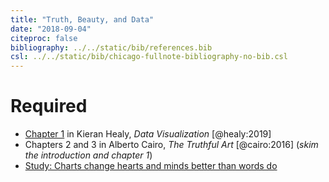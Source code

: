```yaml
---
title: "Truth, Beauty, and Data"
date: "2018-09-04"
citeproc: false
bibliography: ../../static/bib/references.bib
csl: ../../static/bib/chicago-fullnote-bibliography-no-bib.csl
---
```


# Required

- <i class="fas fa-book"></i> [Chapter 1](http://socviz.co/lookatdata.html) in Kieran Healy, *Data Visualization* [@healy:2019]
- <i class="fas fa-book"></i> Chapters 2 and 3 in Alberto Cairo, *The Truthful Art* [@cairo:2016] (*skim the introduction and chapter 1*)
- <i class="fas fa-external-link-square-alt"></i> [Study: Charts change hearts and minds better than words do](https://www.washingtonpost.com/news/wonk/wp/2018/06/15/study-charts-change-hearts-and-minds-better-than-words-do/?utm_term=.4474599c0d5e)

